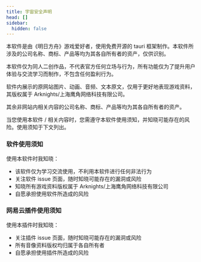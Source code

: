 ```yaml
---
title: 宇宙安全声明
head: []
sidebar:
  hidden: false
---
```


本软件是由《明日方舟》游戏爱好者，使用免费开源的 tauri 框架制作。本软件所涉及的公司名称、商标、产品等均为其各自所有者的资产，仅供识别。

本软件仅为同人二创作品，不代表官方任何立场与行为，所有功能仅为了提升用户体验与交流学习而制作，不包含任何盈利行为。

软件内展示的原网站图片、动画、音频、文本原文，仅用于更好地表现游戏资料，其版权属于 Arknights/上海鹰角网络科技有限公司。

其余非网站内相关内容的公司名称、商标、产品等均为其各自所有者的资产。

当您使用本软件 / 相关内容时，您需遵守本软件使用须知，并知晓可能存在的风险。使用须知于下文列出。

### 软件使用须知

使用本软件时我知晓：

- 该软件仅为学习交流使用，不利用本软件进行任何非法行为
- 关注软件 issue 页面，随时知晓可能存在的漏洞或风险
- 知晓所有游戏资料版权属于 Arknights/上海鹰角网络科技有限公司
- 自愿承担使用软件所造成的风险

### 网易云插件使用须知

使用本插件时我知晓：

- 关注插件 issue 页面，随时知晓可能存在的漏洞或风险
- 所有音像资料版权均归属于各自所有者
- 自愿承担使用插件所造成的风险
